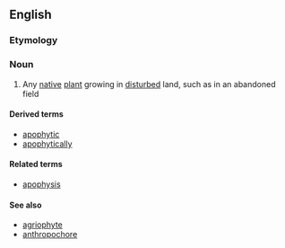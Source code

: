 ==English==

===Etymology===
{{confix|en|apo|phyte|t1=away from; lacking|t2=plant}}

===Noun===
{{en-noun}}

# {{lb|en|ecology|botany}} Any [[native]] [[plant]] growing in [[disturbed]] land, such as in an abandoned field

====Derived terms====
* [[apophytic]]
* [[apophytically]]

====Related terms====
* [[apophysis]]

====See also====
* [[agriophyte]]
* [[anthropochore]]